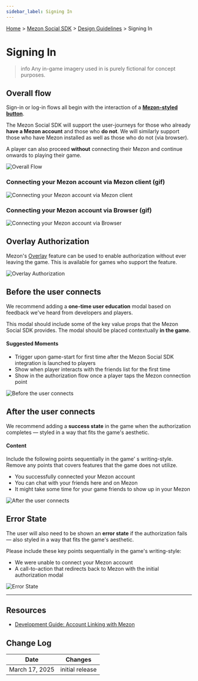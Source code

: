 ```yaml
---
sidebar_label: Signing In
---
```


[Home](#DOCS_INTRO) > [Mezon Social SDK](#DOCS_DISCORD_SOCIAL_SDK_OVERVIEW) > [Design Guidelines](#DOCS_DISCORD_SOCIAL_SDK_DESIGN_GUIDELINES) > Signing In

# Signing In

> info
> Any in-game imagery used in is purely fictional for concept purposes.

## Overall flow 

Sign-in or log-in flows all begin with the interaction of a [**Mezon-styled button**](#DOCS_DISCORD_SOCIAL_SDK_DESIGN_GUIDELINES_BRANDING_GUIDELINES/buttons).

The Mezon Social SDK will support the user-journeys for those who already **have a Mezon account** and those who **do not**. We will similarly support those who have Mezon installed as well as those who do not (via browser).

A player can also proceed **without** connecting their Mezon and continue onwards to playing their game.

![Overall Flow](social-sdk/design-guidelines/SigningIn-02.png)

### Connecting your Mezon account via Mezon client (gif)

![Connecting your Mezon account via Mezon client](social-sdk/design-guidelines/animated/Connecting-via-Client.gif)

### Connecting your Mezon account via Browser (gif)

![Connecting your Mezon account via Browser](social-sdk/design-guidelines/animated/Connecting-via-Browser.gif)

## Overlay Authorization

Mezon's [Overlay](https://support.mezon.com/hc/en-us/articles/217659737-Game-Overlay-101) feature can be used to enable authorization without ever leaving the game. This is available for games who support the feature.

![Overlay Authorization](social-sdk/design-guidelines/SigningIn-05.png)

## Before the user connects

We recommend adding a **one-time user education** modal based on feedback we've heard from developers and players.

This modal should include some of the key value props that the Mezon Social SDK provides. The modal should be placed contextually **in the game**.

#### Suggested Moments

- Trigger upon game-start for first time after the Mezon Social SDK integration is launched to players
- Show when player interacts with the friends list for the first time
- Show in the authorization flow once a player taps the Mezon connection point

![Before the user connects](social-sdk/design-guidelines/SigningIn-06.png)

## After the user connects

We recommend adding a **success state** in the game when the authorization completes — styled in a way that fits the game's aesthetic.

#### Content

Include the following points sequentially in the game' s writing-style. Remove any points that covers features that the game does not utilize.

- You successfully connected your Mezon account
- You can chat with your friends here and on Mezon
- It might take some time for your game friends to show up in your Mezon

![After the user connects](social-sdk/design-guidelines/SigningIn-07.png)

## Error State

The user will also need to be shown an **error state** if the authorization fails — also styled in a way that fits the game's aesthetic.

Please include these key points sequentially in the game's writing-style:
- We were unable to connect your Mezon account
- A call-to-action that redirects back to Mezon with the initial authorization modal

![Error State](social-sdk/design-guidelines/SigningIn-08.png)

---

## Resources 

- [Development Guide: Account Linking with Mezon](#DOCS_DISCORD_SOCIAL_SDK_DEVELOPMENT_GUIDES_ACCOUNT_LINKING_WITH_DISCORD)

## Change Log

| Date           | Changes         |
|----------------|-----------------|
| March 17, 2025 | initial release |
